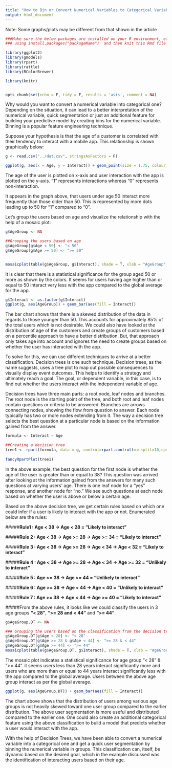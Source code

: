 ```yaml
---
title: "How to Bin or Convert Numerical Variables to Categorical Variables with Decision Trees"
output: html_document
---
```


Note: Some graphs/plots may be different from that shown in the article

```r
###Make sure the below packages are installed on your R environment, else first install them
### using install.packages("packageName")  and then knit this Rmd file

library(ggplot2)
library(gmodels)
library(rpart)
library(rattle)
library(RColorBrewer)

library(knitr)


opts_chunk$set(echo = F, tidy = F, results = 'asis', comment = NA)
```

Why would you want to convert a numerical variable into categorical one? Depending on the situation, it can lead to a better interpretation of the numerical variable, quick segmentation or just an additional feature for building your predictive model by creating bins for the numerical variable. Binning is a popular feature engineering technique.

Suppose your hypothesis is that the age of a customer is correlated with their tendency to interact with a mobile app. This relationship is shown graphically below:

```r
g <- read.csv("../dat.csv", stringsAsFactors = F)

ggplot(g, aes(x = Age, y = Interact)) + geom_point(size = 1.75, colour = "blue")

```

The age of the user is plotted on x-axis and user interaction with the app is plotted on the y-axis. "1" represents interactions whereas "0" represents non-interaction.

It appears in the graph above, that users under age 50 interact more frequently than those older than 50. This is represented by more dots leading up to 50 for "1" compared to "0".

Let's group the users based on age and visualize the relationship with the help of a mosaic plot:

```r
g$AgeGroup <- NA

##Grouping the users based on age
g$AgeGroup[g$Age < 50] <- "< 50"
g$AgeGroup[g$Age >= 50] <- ">= 50"


mosaicplot(table(g$AgeGroup, g$Interact), shade = T, xlab = "AgeGroup", ylab = "Interact", main = "Mosaic Plot")
```

It is clear that there is a statistical significance for the group aged 50 or more as shown by the colors. It seems for users having age higher than or equal to 50 interact very less with the app compared to the global average for the app.

```r
g$Interact <- as.factor(g$Interact)
ggplot(g, aes(AgeGroup)) + geom_bar(aes(fill = Interact))

```

The bar chart shows that there is a skewed distribution of the data in regards to those younger than 50. This accounts for approximately 85% of the total users which is not desirable. We could also have looked at the distribution of age of the customers and create groups of customers based on a percentile approach to have a better distribution. But, that approach only takes age into account and ignores the need to create groups based on whether the user has interacted with the app.

To solve for this, we can use different techniques to arrive at a better classification. Decision trees is one such technique. Decision trees, as the name suggests, uses a tree plot to map out possible consequences to visually display event outcomes. This helps to identify a strategy and ultimately reach a goal. The goal, or dependent variable, in this case, is to find out whether the users interact with the independent variable of age.

Decision trees have three main parts: a root node, leaf nodes and branches. The root node is the starting point of the tree, and both root and leaf nodes contain questions or criteria to be answered. Branches are arrows connecting nodes, showing the flow from question to answer. Each node typically has two or more nodes extending from it. The way a decision tree selects the best question at a particular node is based on the information gained from the answer.

```r

formula <- Interact ~ Age

##Creating a decision tree
tree1 <- rpart(formula, data = g, control=rpart.control(minsplit=10,cp=0))
	
fancyRpartPlot(tree1)

```

In the above example, the best question for the first node is whether the age of the user is greater than or equal to 38? This question was arrived after looking at the information gained from the answers for many such questions at varying users' age. There is one leaf node for a "yes" response, and another node for "no." We see such questions at each node based on whether the user is above or below a certain age.

Based on the above decision tree, we get certain rules based on which one could infer if a user is likely to interact with the app or not. Enumerated below are the rules:

#####**Rule1 : Age < 38 -> Age < 28 = "Likely to interact"**

#####**Rule 2 : Age < 38 -> Age >= 28 -> Age >= 34 = "Likely to interact"**

#####**Rule 3 : Age < 38 -> Age >= 28 -> Age < 34 -> Age < 32 = "Likely to interact"**

#####**Rule 4 : Age < 38 -> Age >= 28 -> Age < 34 -> Age >= 32 = "Unlikely to interact"**

#####**Rule 5 : Age >= 38 -> Age >= 44 = "Unlikely to interact"**

#####**Rule 6 : Age >= 38 -> Age < 44 -> Age < 40 = "Unlikely to interact"**

#####**Rule 7 : Age >= 38 -> Age < 44 -> Age >= 40 = "Likely to interact"**

#####From the above rules, it looks like we could classify the users in 3 age groups **"< 28"**, **">= 28 and < 44"** and **">= 44"**.


```r
g$AgeGroup.DT <- NA

### Grouping the users based on the classification from the decision tree
g$AgeGroup.DT[g$Age < 28] <- "< 28"
g$AgeGroup.DT[g$Age >= 28 & g$Age < 44] <- ">= 28 & < 44"
g$AgeGroup.DT[g$Age >= 44] <- ">= 44"
mosaicplot(table(g$AgeGroup.DT, g$Interact), shade = T, xlab = "AgeGroup", ylab = "Interact", main = "Mosaic Plot")
```

The mosaic plot indicates a statistical significance for age group "< 28" & ">= 44". it seems users less than 28 years interact significantly more and users who are more than or equal to 44 years interact significantly less with the app compared to the global average. Users between the above age group interact as per the global average.


```r
ggplot(g, aes(AgeGroup.DT)) + geom_bar(aes(fill = Interact))


```

The chart above shows that the distribution of users among various age groups is not heavily skewed toward one user group compared to the earlier distribution. The above user segmentation is more useful and distributed compared to the earlier one. One could also create an additional categorical feature using the above classification to build a model that predicts whether a user would interact with the app.

With the help of Decision Trees, we have been able to convert a numerical variable into a categorical one and get a quick user segmentation by binning the numerical variable in groups. This classification can, itself, be dynamic based on the desired goal, which in the example discussed was the identification of interacting users based on their age.